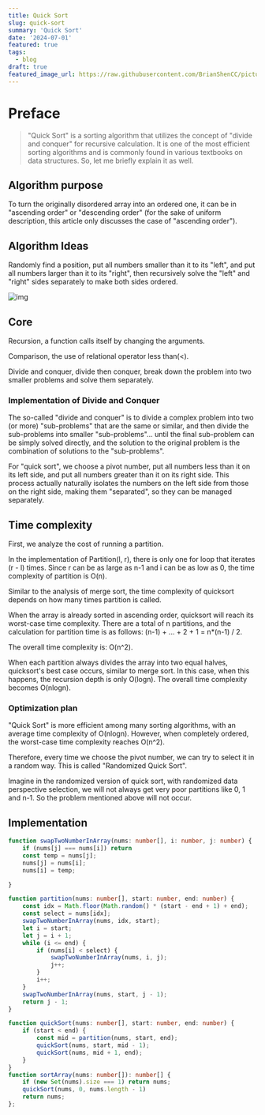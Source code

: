 ```yaml
---
title: Quick Sort
slug: quick-sort
summary: 'Quick Sort'
date: '2024-07-01'
featured: true
tags:
  - blog
draft: true
featured_image_url: https://raw.githubusercontent.com/BrianShenCC/pictures/main/65d5db665ae2b6b691e54ac6_modern-editing@2x.webp
---
```


# Preface

> "Quick Sort" is a sorting algorithm that utilizes the concept of "divide and conquer" for recursive calculation. It is one of the most efficient sorting algorithms and is commonly found in various textbooks on data structures. So, let me briefly explain it as well.

## Algorithm purpose

To turn the originally disordered array into an ordered one, it can be in "ascending order" or "descending order" (for the sake of uniform description, this article only discusses the case of "ascending order").

## Algorithm Ideas

Randomly find a position, put all numbers smaller than it to its "left", and put all numbers larger than it to its "right", then recursively solve the "left" and "right" sides separately to make both sides ordered.

![img](https://raw.githubusercontent.com/BrianShenCC/pictures/main/849589-20171015230936371-1413523412.gif)

## Core

Recursion, a function calls itself by changing the arguments.

Comparison, the use of relational operator less than(&#60;).

Divide and conquer, divide then conquer, break down the problem into two smaller problems and solve them separately.

### Implementation of Divide and Conquer

The so-called "divide and conquer" is to divide a complex problem into two (or more) "sub-problems" that are the same or similar, and then divide the sub-problems into smaller "sub-problems"... until the final sub-problem can be simply solved directly, and the solution to the original problem is the combination of solutions to the "sub-problems".

For "quick sort", we choose a pivot number, put all numbers less than it on its left side, and put all numbers greater than it on its right side. This process actually naturally isolates the numbers on the left side from those on the right side, making them "separated", so they can be managed separately.

## Time complexity

First, we analyze the cost of running a partition.

In the implementation of Partition(l, r), there is only one for loop that iterates (r - l) times. Since r can be as large as n-1 and i can be as low as 0, the time complexity of partition is O(n).

Similar to the analysis of merge sort, the time complexity of quicksort depends on how many times partition is called.

When the array is already sorted in ascending order, quicksort will reach its worst-case time complexity. There are a total of n partitions, and the calculation for partition time is as follows: (n-1) + ... + 2 + 1 = n*(n-1) / 2.

The overall time complexity is: O(n^2).

When each partition always divides the array into two equal halves, quicksort's best case occurs, similar to merge sort. In this case, when this happens, the recursion depth is only O(logn). The overall time complexity becomes O(nlogn).

### Optimization plan

"Quick Sort" is more efficient among many sorting algorithms, with an average time complexity of O(nlogn). However, when completely ordered, the worst-case time complexity reaches O(n^2).

Therefore, every time we choose the pivot number, we can try to select it in a random way. This is called "Randomized Quick Sort".

Imagine in the randomized version of quick sort, with randomized data perspective selection, we will not always get very poor partitions like 0, 1 and n-1. So the problem mentioned above will not occur.

## Implementation

``` typescript
function swapTwoNumberInArray(nums: number[], i: number, j: number) {
    if (nums[j] === nums[i]) return
    const temp = nums[j];
    nums[j] = nums[i];
    nums[i] = temp;

}

function partition(nums: number[], start: number, end: number) {
    const idx = Math.floor(Math.random() * (start - end + 1) + end);
    const select = nums[idx];
    swapTwoNumberInArray(nums, idx, start);
    let i = start;
    let j = i + 1;
    while (i <= end) {
        if (nums[i] < select) {
            swapTwoNumberInArray(nums, i, j);
            j++;
        }
        i++;
    }
    swapTwoNumberInArray(nums, start, j - 1);
    return j - 1;
}

function quickSort(nums: number[], start: number, end: number) {
    if (start < end) {
        const mid = partition(nums, start, end);
        quickSort(nums, start, mid - 1);
        quickSort(nums, mid + 1, end);
    }
}
function sortArray(nums: number[]): number[] {
    if (new Set(nums).size === 1) return nums;
    quickSort(nums, 0, nums.length - 1)
    return nums;
};
```